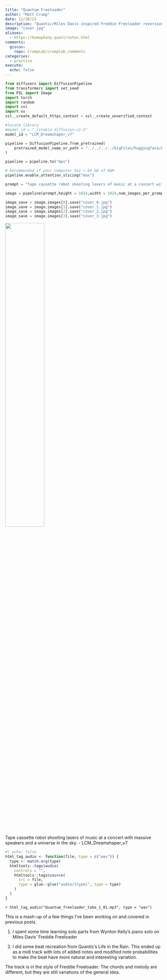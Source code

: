 ```yaml
---
title: "Quantum Freeloader"
author: "Matt Crump"
date: 12/30/23
description: "Quantic/Miles Davis inspired Freddie Freeloader reversion"
image: "cover.jpg"
aliases: 
  - https://homophony.quest/notes.html
comments:
  giscus: 
    repo: CrumpLab/crumplab_comments
categories: 
  - practice
execute: 
  echo: false
---
```


```python
from diffusers import DiffusionPipeline
from transformers import set_seed
from PIL import Image
import torch
import random
import ssl
import os
ssl._create_default_https_context = ssl._create_unverified_context

#locate library
#model_id = "./stable-diffusion-v1-5"
model_id = "LCM_Dreamshaper_v7"

pipeline = DiffusionPipeline.from_pretrained(
	pretrained_model_name_or_path = "../../../../bigFiles/huggingface/LCM_Dreamshaper_v7/",custom_pipeline="latent_consistency_txt2img", custom_revision="main", revision="fb9c5d"
)

pipeline = pipeline.to("mps")

# Recommended if your computer has < 64 GB of RAM
pipeline.enable_attention_slicing("max")

prompt = "Tape cassette robot shooting lasers of music at a concert with massive speakers and a universe in the sky."

image = pipeline(prompt,height = 1024,width = 1024,num_images_per_prompt = 4)

image_save = image.images[0].save("cover_0.jpg")
image_save = image.images[1].save("cover_1.jpg")
image_save = image.images[2].save("cover_2.jpg")
image_save = image.images[3].save("cover_3.jpg") 

```


![](cover.jpg){width=50% fig-align="left"}


::: column-margin
Tape cassette robot shooting lasers of music at a concert with massive speakers and a universe in the sky. - LCM_Dreamshaper_v7
:::

```r
#| echo: false
html_tag_audio <- function(file, type = c("wav")) {
  type <- match.arg(type)
  htmltools::tags$audio(
    controls = "",
    htmltools::tags$source(
      src = file,
      type = glue::glue("audio/{type}", type = type)
    )
  )
}

```

`r html_tag_audio("Quantum_freeloader_take_1_01.mp3", type = "wav")`

This is a mash-up of a few things I've been working on and covered in previous posts. 

1. I spent some time learning solo parts from Wynton Kelly's piano solo on Miles Davis' Freddie Freeloader

2. I did some beat recreation from Quantic's Life in the Rain. This ended up as a midi track with lots of added notes and modified note probabilities to make the beat have more natural and interesting variation.

The track is in the style of Freddie Freeloader. The chords and melody are different, but they are still variations of the general idea. 








